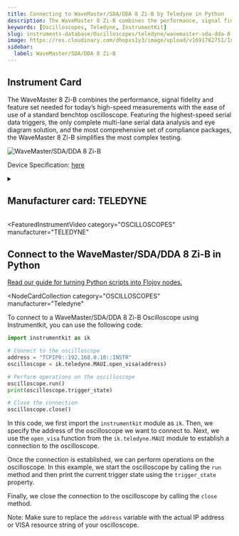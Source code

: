 ```yaml
---
title: Connecting to WaveMaster/SDA/DDA 8 Zi-B by Teledyne in Python
description: The WaveMaster 8 Zi-B combines the performance, signal fidelity and feature set needed for today’s high-speed measurements with the ease of use of a standard benchtop oscilloscope. Featuring the highest-speed serial data triggers, the only complete multi-lane serial data analysis and eye diagram solution, and the most comprehensive set of compliance packages, the WaveMaster 8 Zi-B simplifies the most complex testing.
keywords: [Oscilloscopes, Teledyne, InstrumentKit]
slug: instruments-database/Oscilloscopes/teledyne/wavemaster-sda-dda-8-zi-b
image: https://res.cloudinary.com/dhopxs1y3/image/upload/v1691782751/Instruments/Oscilloscopes/WaveMaster---SDA--DDA-8-Zi-B/WaveMaster---SDA--DDA-8-Zi-B.png
sidebar:
  label: WaveMaster/SDA/DDA 8 Zi-B
---
```



## Instrument Card

The WaveMaster 8 Zi-B combines the performance, signal fidelity and feature set needed for today’s high-speed measurements with the ease of use of a standard benchtop oscilloscope. Featuring the highest-speed serial data triggers, the only complete multi-lane serial data analysis and eye diagram solution, and the most comprehensive set of compliance packages, the WaveMaster 8 Zi-B simplifies the most complex testing.

![WaveMaster/SDA/DDA 8 Zi-B](https://res.cloudinary.com/dhopxs1y3/image/upload/v1691782751/Instruments/Oscilloscopes/WaveMaster---SDA--DDA-8-Zi-B/WaveMaster---SDA--DDA-8-Zi-B.png)

Device Specification: [here](https://cdn.teledynelecroy.com/files/pdf/wavemaster-8zi-b-datasheet.pdf)

<details style={{ marginTop: "15px"}}>
<summary><h2 style={{display:'inline'}}>Manufacturer card: TELEDYNE</h2></summary>

![TELEDYNE](https://res.cloudinary.com/dhopxs1y3/image/upload/v1692812958/Instruments/Vendor%20Logos/Teledyne_technologies.png)

Teledyne LeCroy is an American manufacturer of oscilloscopes, protocol analyzers and other test equipment. LeCroy is now a subsidiary of Teledyne Technologies.

- Headquarters: USA
- Yearly Revenue (millions, USD): 5458.6
- Vendor Website: [here](https://www.teledynelecroy.com/)

</details>


<FeaturedInstrumentVideo
  category="OSCILLOSCOPES"
  manufacturer="TELEDYNE"
></FeaturedInstrumentVideo>

## Connect to the WaveMaster/SDA/DDA 8 Zi-B in Python

[Read our guide for turning Python scripts into Flojoy nodes.](https://docs.flojoy.ai/contribution/blocks/custom-flojoy-block/)


<Tabs>
<TabItem value="Flojoy" label="Flojoy" className="flojoy-instrument-tabs">

<NodeCardCollection
  category="OSCILLOSCOPES"
  manufacturer="Teledyne"
></NodeCardCollection>

</TabItem>
<TabItem value="InstrumentKit" label="InstrumentKit">

To connect to a WaveMaster/SDA/DDA 8 Zi-B Oscilloscope using Instrumentkit, you can use the following code:

```python
import instrumentkit as ik

# Connect to the oscilloscope
address = "TCPIP0::192.168.0.10::INSTR"
oscilloscope = ik.teledyne.MAUI.open_visa(address)

# Perform operations on the oscilloscope
oscilloscope.run()
print(oscilloscope.trigger_state)

# Close the connection
oscilloscope.close()
```

In this code, we first import the `instrumentkit` module as `ik`. Then, we specify the address of the oscilloscope we want to connect to. Next, we use the `open_visa` function from the `ik.teledyne.MAUI` module to establish a connection to the oscilloscope.

Once the connection is established, we can perform operations on the oscilloscope. In this example, we start the oscilloscope by calling the `run` method and then print the current trigger state using the `trigger_state` property.

Finally, we close the connection to the oscilloscope by calling the `close` method.

Note: Make sure to replace the `address` variable with the actual IP address or VISA resource string of your oscilloscope.

</TabItem>
</Tabs>

